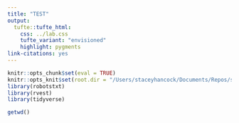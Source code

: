 ```yaml
---
title: "TEST"
output: 
  tufte::tufte_html:
    css: ../lab.css
    tufte_variant: "envisioned"
    highlight: pygments
link-citations: yes
---
```


```r
knitr::opts_chunk$set(eval = TRUE)
knitr::opts_knit$set(root.dir = "/Users/staceyhancock/Documents/Repos/stat408/stat408-s22.github.io/labs/lab-06")
library(robotstxt)
library(rvest)
library(tidyverse)
```

```r
getwd()
```

